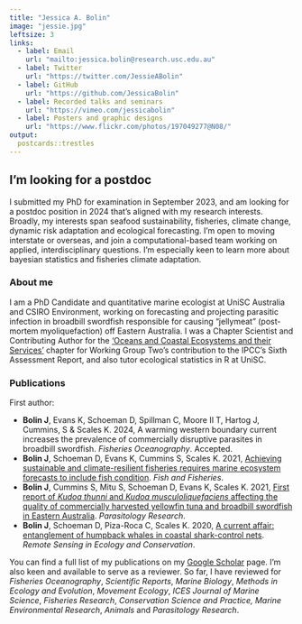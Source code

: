 ```yaml
---
title: "Jessica A. Bolin"
image: "jessie.jpg"
leftsize: 3
links:
  - label: Email
    url: "mailto:jessica.bolin@research.usc.edu.au"
  - label: Twitter
    url: "https://twitter.com/JessieABolin"
  - label: GitHub
    url: "https://github.com/JessicaBolin"
  - label: Recorded talks and seminars
    url: "https://vimeo.com/jessicabolin"
  - label: Posters and graphic designs
    url: "https://www.flickr.com/photos/197049277@N08/"
output:
  postcards::trestles
---
```


::: callout-tip
## I'm looking for a postdoc

I submitted my PhD for examination in September 2023, and am looking for a postdoc position in 2024 that's aligned with my research interests. Broadly, my interests span seafood sustainability, fisheries, climate change, dynamic risk adaptation and ecological forecasting. I'm open to moving interstate or overseas, and join a computational-based team working on applied, interdisciplinary questions. I'm especially keen to learn more about bayesian statistics and fisheries climate adaptation.
:::

### About me

I am a PhD Candidate and quantitative marine ecologist at UniSC Australia and CSIRO Environment, working on forecasting and projecting parasitic infection in broadbill swordfish responsible for causing "jellymeat" (post-mortem myoliquefaction) off Eastern Australia. I was a Chapter Scientist and Contributing Author for the ['Oceans and Coastal Ecosystems and their Services'](https://www.ipcc.ch/report/ar6/wg2/) chapter for Working Group Two's contribution to the IPCC's Sixth Assessment Report, and also tutor ecological statistics in R at UniSC.

### Publications

First author:

-   **Bolin J**, Evans K, Schoeman D, Spillman C, Moore II T, Hartog J, Cummins, S & Scales K. 2024, A warming western boundary current increases the prevalence of commercially disruptive parasites in broadbill swordfish. *Fisheries Oceanography*. Accepted.
-   **Bolin J**, Schoeman D, Evans K, Cummins S, Scales K. 2021, [Achieving sustainable and climate-resilient fisheries requires marine ecosystem forecasts to include fish condition](https://doi.org/10.1111/faf.12569). *Fish and Fisheries*.
-   **Bolin J**, Cummins S, Mitu S, Schoeman D, Evans K, Scales K. 2021, [First report of *Kudoa thunni* and *Kudoa musculoliquefaciens* affecting the quality of commercially harvested yellowfin tuna and broadbill swordfish in Eastern Australia](https://doi.org/10.1007/s00436-021-07206-8). *Parasitology Research*.
-   **Bolin J**, Schoeman D, Piza-Roca C, Scales K. 2020, [A current affair: entanglement of humpback whales in coastal shark-control nets](https://doi.org/10.1002/rse2.133). *Remote Sensing in Ecology and Conservation*.

You can find a full list of my publications on my [Google Scholar](https://scholar.google.com.au/citations?user=ahZht6IAAAAJ&hl=en) page. I'm also keen and available to serve as a reviewer. So far, I have reviewed for *Fisheries Oceanography*, *Scientific Reports*, *Marine Biology*, *Methods in Ecology and Evolution*, *Movement Ecology*, *ICES Journal of Marine Science*, *Fisheries Research*, *Conservation Science and Practice, Marine Environmental Research*, *Animals* and *Parasitology Research*.

